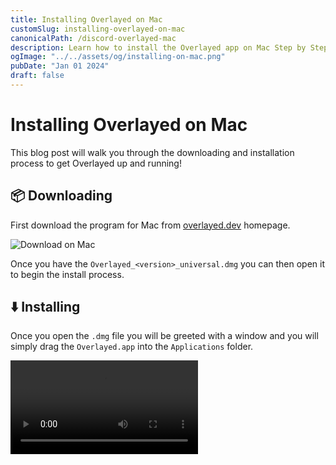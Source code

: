 ```yaml
---
title: Installing Overlayed on Mac
customSlug: installing-overlayed-on-mac
canonicalPath: /discord-overlayed-mac
description: Learn how to install the Overlayed app on Mac Step by Step
ogImage: "../../assets/og/installing-on-mac.png"
pubDate: "Jan 01 2024"
draft: false
---
```



# Installing Overlayed on Mac

This blog post will walk you through the downloading and installation process to get Overlayed up and running!

## 📦 Downloading

First download the program for Mac from [overlayed.dev](https://overlayed.dev) homepage.

![Download on Mac](/img/blog/installing-overlayed-on-mac/download.png)

Once you have the `Overlayed_<version>_universal.dmg` you can then open it to begin the install process.

## ⬇️ Installing

Once you open the `.dmg` file you will be greeted with a window and you will simply drag the `Overlayed.app` into the `Applications` folder.

<Video src="/img/blog/installing-overlayed-on-mac/install.mp4" />

## 🥳 Congratulations!

You now have Overlayed and you can follow the steps provided in the app to get started!

--- 
### Windows install
See also: [installing on windows](/blog/installing-overlayed-on-windows)
